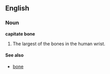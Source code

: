 {{wikipedia}}
==English==
===Noun===
'''capitate bone'''

#The largest of the bones in the human wrist.

====See also====
*[[bone]]